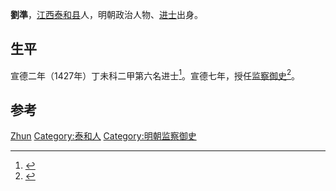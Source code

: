 {{Otheruses|other=名为刘准的其他人物|刘准}}

'''劉準'''，[[江西|江西]][[泰和县|泰和县]]人，明朝政治人物、[[进士|进士]]出身。

== 生平 ==
宣德二年（1427年）丁未科二甲第六名进士<ref>{{cite book|author1=鲁小俊，江俊伟|title=贡举志五种 上|date=2009-09|publisher=武汉大学出版社|isbn=978-7-307-07043-1|pages=176|accessdate=2017-04-08|location=武汉}}</ref>。宣德七年，授任[[监察御史|监察御史]]<ref>{{cite book|author1=陈文新|title=明代科举与文学编年 上|date=2009-09|publisher=武汉大学出版社|isbn=978-7-307-07097-4|pages=401|accessdate=2017-04-08|location=武汉}}</ref>。

== 参考 ==
{{reflist}}

{{宣德二年丁未科殿試金榜}}

{{Authority control}}
{{DEFAULTSORT:Liu刘}}
[[Category:刘姓|Zhun]]
[[Category:泰和人|Category:泰和人]]
[[Category:明朝监察御史|Category:明朝监察御史]]
{{明朝人物小作品}}